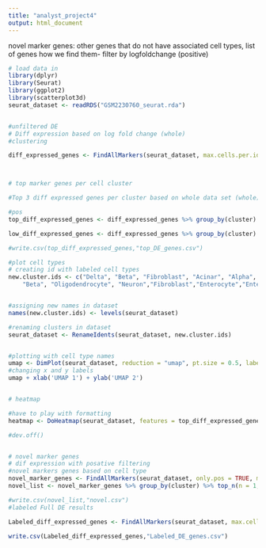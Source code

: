 ```yaml
---
title: "analyst_project4"
output: html_document
---
```


novel marker genes: other genes that do not have associated cell types, list of genes 
how we find them- filter by logfoldchange (positive)


```r
# load data in
library(dplyr)
library(Seurat)
library(ggplot2)
library(scatterplot3d)
seurat_dataset <- readRDS("GSM2230760_seurat.rda")



```



```r
#unfiltered DE
# Diff expression based on log fold change (whole)
#clustering

diff_expressed_genes <- FindAllMarkers(seurat_dataset, max.cells.per.ident = Inf)




```

```r
# top marker genes per cell cluster 

#Top 3 diff expressed genes per cluster based on whole data set (whole)

#pos
top_diff_expressed_genes <- diff_expressed_genes %>% group_by(cluster) %>% top_n(n = 3, wt = avg_log2FC )

low_diff_expressed_genes <- diff_expressed_genes %>% group_by(cluster) %>% top_n(n = -3, wt = avg_log2FC )

#write.csv(top_diff_expressed_genes,"top_DE_genes.csv")

```


```r
#plot cell types 
# creating id with labeled cell types
new.cluster.ids <- c("Delta", "Beta", "Fibroblast", "Acinar", "Alpha", "Ductal", 
    "Beta", "Oligodendrocyte", "Neuron","Fibroblast","Enterocyte","Enterocyte","Macrophage")


#assigning new names in dataset
names(new.cluster.ids) <- levels(seurat_dataset)

#renaming clusters in dataset
seurat_dataset <- RenameIdents(seurat_dataset, new.cluster.ids)


#plotting with cell type names
umap <- DimPlot(seurat_dataset, reduction = "umap", pt.size = 0.5, label = TRUE)
#changing x and y labels 
umap + xlab('UMAP 1') + ylab('UMAP 2')



```




```r
# heatmap

#have to play with formatting
heatmap <- DoHeatmap(seurat_dataset, features = top_diff_expressed_genes$gene,size = 3.0,disp.max = 4,angle = 105,label=TRUE) + NoLegend()

#dev.off()



```


```r
# novel marker genes
# dif expression with posative filtering 
#novel markers genes based on cell type
novel_marker_genes <- FindAllMarkers(seurat_dataset, only.pos = TRUE, min.pct = 0.25, logfc.threshold = 0.50,verbose = TRUE,pseudocount.use = 1)
novel_list <- novel_marker_genes %>% group_by(cluster) %>% top_n(n = 1, wt = avg_log2FC)

#write.csv(novel_list,"novel.csv")
#labeled Full DE results 

Labeled_diff_expressed_genes <- FindAllMarkers(seurat_dataset, max.cells.per.ident = Inf,verbose = TRUE)

write.csv(Labeled_diff_expressed_genes,"Labeled_DE_genes.csv")


```

